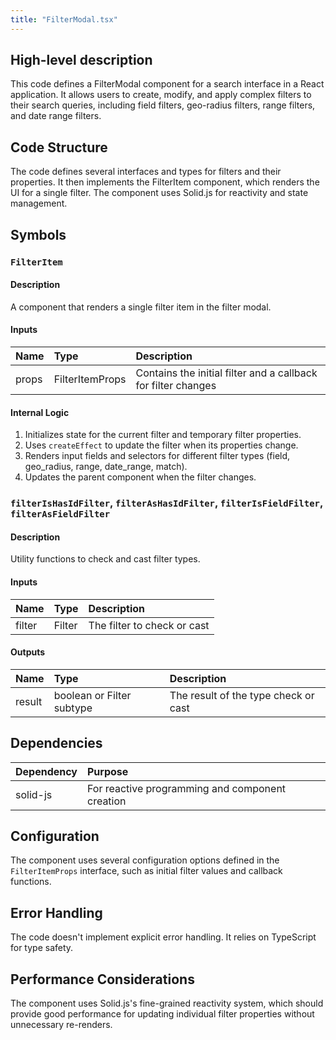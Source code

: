 ```yaml
---
title: "FilterModal.tsx"
---
```


## High-level description
This code defines a FilterModal component for a search interface in a React application. It allows users to create, modify, and apply complex filters to their search queries, including field filters, geo-radius filters, range filters, and date range filters.

## Code Structure
The code defines several interfaces and types for filters and their properties. It then implements the FilterItem component, which renders the UI for a single filter. The component uses Solid.js for reactivity and state management.

## Symbols

### `FilterItem`
#### Description
A component that renders a single filter item in the filter modal.

#### Inputs
| Name | Type | Description |
|:-----|:-----|:------------|
| props | FilterItemProps | Contains the initial filter and a callback for filter changes |

#### Internal Logic
1. Initializes state for the current filter and temporary filter properties.
2. Uses `createEffect` to update the filter when its properties change.
3. Renders input fields and selectors for different filter types (field, geo_radius, range, date_range, match).
4. Updates the parent component when the filter changes.

### `filterIsHasIdFilter`, `filterAsHasIdFilter`, `filterIsFieldFilter`, `filterAsFieldFilter`
#### Description
Utility functions to check and cast filter types.

#### Inputs
| Name | Type | Description |
|:-----|:-----|:------------|
| filter | Filter | The filter to check or cast |

#### Outputs
| Name | Type | Description |
|:-----|:-----|:------------|
| result | boolean or Filter subtype | The result of the type check or cast |

## Dependencies
| Dependency | Purpose |
|:-----------|:--------|
| solid-js | For reactive programming and component creation |

## Configuration
The component uses several configuration options defined in the `FilterItemProps` interface, such as initial filter values and callback functions.

## Error Handling
The code doesn't implement explicit error handling. It relies on TypeScript for type safety.

## Performance Considerations
The component uses Solid.js's fine-grained reactivity system, which should provide good performance for updating individual filter properties without unnecessary re-renders.